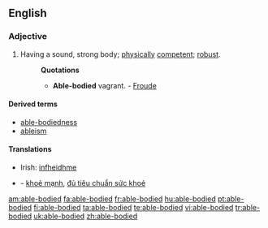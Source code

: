 ==English==

===Adjective===
{{en-adj|pos=[[able]]-[[body|bodied]]}}

# Having a sound, strong body; [[physically]] [[competent]]; [[robust]].
#: '''Quotations'''
#:* '''Able-bodied''' vagrant. - [[w:Froude|Froude]]

====Derived terms====
* [[able-bodiedness]]
* [[ableism]]

====Translations====
* Irish: [[infheidhme]]

{{checktrans}}
* {{ttbc|Vietnamese}} - [[khoẻ mạnh]], [[đủ tiêu chuẩn sức khoẻ]]

[[am:able-bodied]]
[[fa:able-bodied]]
[[fr:able-bodied]]
[[hu:able-bodied]]
[[pt:able-bodied]]
[[fi:able-bodied]]
[[ta:able-bodied]]
[[te:able-bodied]]
[[vi:able-bodied]]
[[tr:able-bodied]]
[[uk:able-bodied]]
[[zh:able-bodied]]